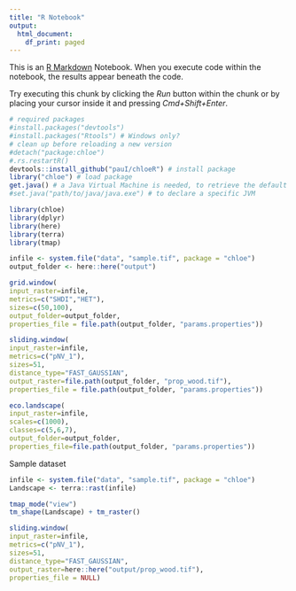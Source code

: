 ```yaml
---
title: "R Notebook"
output:
  html_document:
    df_print: paged
---
```


This is an [R Markdown](http://rmarkdown.rstudio.com) Notebook. When you execute code within the notebook, the results appear beneath the code. 

Try executing this chunk by clicking the *Run* button within the chunk or by placing your cursor inside it and pressing *Cmd+Shift+Enter*. 

```r
# required packages
#install.packages("devtools")
#install.packages("Rtools") # Windows only?
# clean up before reloading a new version
#detach("package:chloe")
#.rs.restartR()
devtools::install_github("pauI/chloeR") # install package
library("chloe") # load package
get.java() # a Java Virtual Machine is needed, to retrieve the default path
#set.java("path/to/java/java.exe") # to declare a specific JVM
```

```r
library(chloe)
library(dplyr)
library(here)
library(terra)
library(tmap)
```



```r
infile <- system.file("data", "sample.tif", package = "chloe")
output_folder <- here::here("output")

grid.window(
input_raster=infile,
metrics=c("SHDI","HET"),
sizes=c(50,100),
output_folder=output_folder,
properties_file = file.path(output_folder, "params.properties"))
```



```r
sliding.window(
input_raster=infile,
metrics=c("pNV_1"),
sizes=51,
distance_type="FAST_GAUSSIAN",
output_raster=file.path(output_folder, "prop_wood.tif"),
properties_file = file.path(output_folder, "params.properties"))
```


```r
eco.landscape(
input_raster=infile,
scales=c(1000),
classes=c(5,6,7),
output_folder=output_folder,
properties_file=file.path(output_folder, "params.properties"))
```

Sample dataset

```r
infile <- system.file("data", "sample.tif", package = "chloe")
Landscape <- terra::rast(infile)
```

```r
tmap_mode("view")
tm_shape(Landscape) + tm_raster()
```

```r
sliding.window(
input_raster=infile,
metrics=c("pNV_1"),
sizes=51,
distance_type="FAST_GAUSSIAN",
output_raster=here::here("output/prop_wood.tif"),
properties_file = NULL)
```



